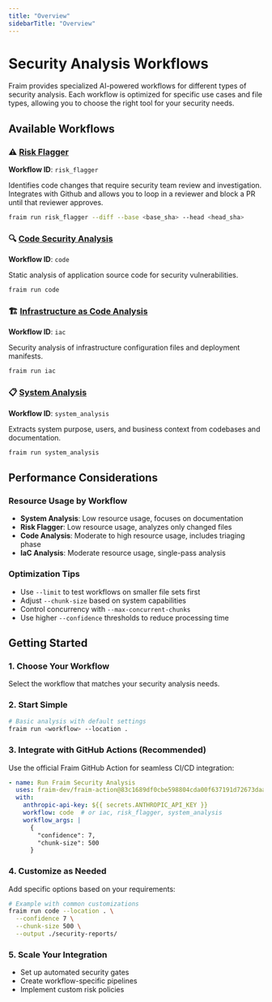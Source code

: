 ```yaml
---
title: "Overview"
sidebarTitle: "Overview"
---
```


# Security Analysis Workflows

Fraim provides specialized AI-powered workflows for different types of security analysis. Each workflow is optimized for specific use cases and file types, allowing you to choose the right tool for your security needs.

## Available Workflows

### ⚠️ [Risk Flagger](/workflows/risk_flagger)
**Workflow ID**: `risk_flagger`

Identifies code changes that require security team review and investigation. Integrates with Github and allows you to loop in a reviewer and block a PR until that reviewer approves.

```bash
fraim run risk_flagger --diff --base <base_sha> --head <head_sha>
```

### 🔍 [Code Security Analysis](/workflows/code)
**Workflow ID**: `code`

Static analysis of application source code for security vulnerabilities.

```bash
fraim run code
```

### 🏗️ [Infrastructure as Code Analysis](/workflows/iac)
**Workflow ID**: `iac`

Security analysis of infrastructure configuration files and deployment manifests.

```bash
fraim run iac
```

### 📋 [System Analysis](/workflows/system_analysis)
**Workflow ID**: `system_analysis`

Extracts system purpose, users, and business context from codebases and documentation.

```bash
fraim run system_analysis
```

## Performance Considerations

### Resource Usage by Workflow
- **System Analysis**: Low resource usage, focuses on documentation
- **Risk Flagger**: Low resource usage, analyzes only changed files
- **Code Analysis**: Moderate to high resource usage, includes triaging phase
- **IaC Analysis**: Moderate resource usage, single-pass analysis

### Optimization Tips
- Use `--limit` to test workflows on smaller file sets first
- Adjust `--chunk-size` based on system capabilities
- Control concurrency with `--max-concurrent-chunks`
- Use higher `--confidence` thresholds to reduce processing time

## Getting Started

### 1. Choose Your Workflow
Select the workflow that matches your security analysis needs.

### 2. Start Simple
```bash
# Basic analysis with default settings
fraim run <workflow> --location .
```

### 3. Integrate with GitHub Actions (Recommended)
Use the official Fraim GitHub Action for seamless CI/CD integration:

```yaml
- name: Run Fraim Security Analysis
  uses: fraim-dev/fraim-action@83c1689df0cbe598804cda00f637191d72673daa
  with:
    anthropic-api-key: ${{ secrets.ANTHROPIC_API_KEY }}
    workflow: code  # or iac, risk_flagger, system_analysis
    workflow_args: |
      {
        "confidence": 7,
        "chunk-size": 500
      }
```

### 4. Customize as Needed
Add specific options based on your requirements:
```bash
# Example with common customizations
fraim run code --location . \
  --confidence 7 \
  --chunk-size 500 \
  --output ./security-reports/
```

### 5. Scale Your Integration
- Set up automated security gates
- Create workflow-specific pipelines  
- Implement custom risk policies
